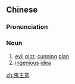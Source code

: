 ==Chinese==
{{zh-forms|type=12}}

===Pronunciation===
{{zh-pron
|m=guǐzhǔyì,guǐzhúyì,tl=y,2tl=y,2nb=variant in Mainland
|c=gwai2 zyu2 ji3
|cat=n
}}

===Noun===
{{zh-noun}}

# [[evil]] [[plot]]; [[cunning]] [[plan]]
# [[ingenious]] [[idea]]

[[zh:鬼主意]]